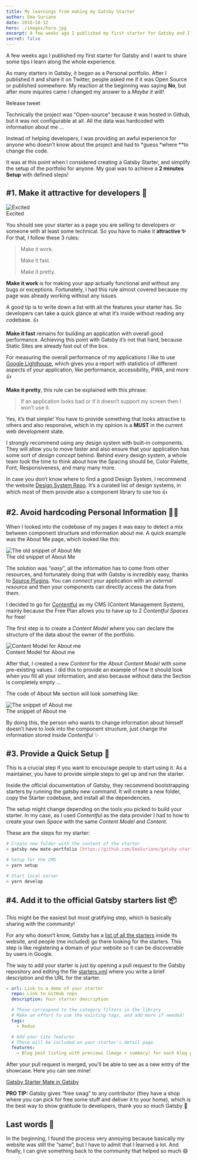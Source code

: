 ```yaml
---
title: My learnings from making my Gatsby Starter
author: Ema Suriano
date: 2018-10-12
hero: ./images/hero.jpg
excerpt: A few weeks ago I published my first starter for Gatsby and I want to share some tips I learn along the whole experience.
secret: false
---
```


A few weeks ago I published my first starter for Gatsby and I want to share some tips I learn along the whole experience.

As many starters in Gatsby, it began as a Personal portfolio. After I published it and share it on Twitter, people asked me if it was Open Source or published somewhere. My reaction at the beginning was saying **No**, but after more inquires came I changed my answer to a _Maybe it will!_.

<div class="Image__Small">
  <Tweet tweetId="1033837348881137665" />
  <figcaption>Release tweet</figcaption>
</div>

Technically the project was “Open-source” because it was hosted in Github, but it was not configurable at all. All the data was hardcoded with information about me …

Instead of helping developers, I was providing an awful experience for anyone who doesn’t know about the project and had to *guess *where \*\*to change the code.

It was at this point when I considered creating a Gatsby Starter, and simplify the setup of the portfolio for anyone. My goal was to achieve a **2 minutes Setup** with defined steps!

## #1. Make it attractive for developers 💅

<div class="Image__Small">
  <img src="./images/excited.gif" alt="Excited" />
  <figcaption>Excited</figcaption>
</div>

You should see your starter as a page you are selling to developers or someone with at least some technical. So you have to make it **attractive ✨** For that, I follow these 3 rules:

> Make it work.
>
> Make it fast.
>
> Make it pretty.

**Make it work** is for making your app actually functional and without any bugs or exceptions. Fortunately, I had this rule almost covered because my page was already working without any issues.

A good tip is to write down a list with all the features your starter has. So developers can take a quick glance at what it’s inside without reading any codebase. 👍

**Make it fast** remains for building an application with overall good performance. Achieving this point with Gatsby it’s not that hard, because Static Sites are already fast out of the box.

For measuring the overall performance of my applications I like to use [Google Lighthouse](https://developers.google.com/web/tools/lighthouse), which gives you a report with statistics of different aspects of your application, like performance, accessibility, PWA, and more 👍

**Make it pretty**, this rule can be explained with this phrase:

> If an application looks bad or if it doesn’t support my screen then I won’t use it.

Yes, it’s that simple! You have to provide something that looks attractive to others and also responsive, which in my opinion is a **MUST** in the current web development state.

I strongly recommend using any design system with built-in components. They will allow you to move faster and also ensure that your application has some sort of _design concept_ behind. Behind every design system, a whole team took the time to think about how the Spacing should be, Color Palette, Font, Responsiveness, and many many more.

In case you don’t know where to find a good Design System, I recommend the website [Design System Repo](https://designsystemsrepo.com/design-systems). It’s a curated list of design systems, in which most of them provide also a component library to use too 👍

## #2. Avoid hardcoding Personal Information 🤷‍♂️

When I looked into the codebase of my pages it was easy to detect a mix between component structure and information about me. A quick example was the About Me page, which looked like this:

<div class="Image__Small">
  <img src="images/old-snippet.png" alt="The old snippet of About Me" />
  <figcaption>The old snippet of About Me</figcaption>
</div>

The solution was “_easy_”, all the information has to come from other resources, and fortunately doing that with Gatsby is incredibly easy, thanks to [Source Plugins](https://www.gatsbyjs.org/tutorial/part-five/). You can _connect_ your application with an _external resource_ and then your components can directly access the data from them.

I decided to go for [Contentful](http://contentful.com) as my CMS (Content Management System), mainly because the Free Plan allows you to have up to 2 _Contentful Spaces_ for free!

The first step is to create a _Content Model_ where you can declare the structure of the data about the owner of the portfolio.

<div class="Image__Medium">
  <img src="images/content-model.png" alt="Content Model for About me" />
  <figcaption>Content Model for About me</figcaption>
</div>

After that, I created a new _Content_ for the _About Content Model_ with some pre-existing values. I did this to provide an example of how it should look when you fill all your information, and also because without data the Section is completely empty …

The code of About Me section will look something like:

<div class="Image__Small">
  <img src="images/new-snippet.png" alt="The snippet of About me" />
  <figcaption>The snippet of About me</figcaption>
</div>

By doing this, the person who wants to change information about himself doesn’t have to look into the component structure, just change the information stored inside _Contentful_ ✨

## #3. Provide a Quick Setup 🚀

This is a crucial step if you want to encourage people to start using it. As a maintainer, you have to provide simple steps to get up and run the starter.

Inside the official documentation of Gatsby, they recommend bootstrapping starters by running the gatsby new command. It will create a new folder, copy the Starter codebase, and install all the dependencies.

The setup might change depending on the tools you picked to build your starter. In my case, as I used _Contentful_ as the data provider I had to how to create your own _Space_ with the same _Content Model_ and _Content_.

These are the steps for my starter:

```bash
# Create new folder with the content of the starter
> gatsby new mate-portfolio [https://github.com/EmaSuriano/gatsby-starter-mate](https://github.com/EmaSuriano/gatsby-starter-mate)

# Setup for the CMS
> yarn setup

# Start local server
> yarn develop
```

## #4. Add it to the official Gatsby starters list 📦

This might be the easiest but most gratifying step, which is basically sharing with the community!

For any who doesn’t know, Gatsby has a [list of all the starters](https://www.gatsbyjs.org/starters/) inside its website, and people (me included) go there looking for the starters. This step is like registering a domain of your website so it can be discoverable by users in Google.

The way to add your starter is just by opening a pull request to the Gatsby repository and editing the file [starters.yml](https://github.com/gatsbyjs/gatsby/blob/master/docs/starters.yml) where you write a brief description and the URL for the starter.

```yaml
- url: Link to a demo of your starter
  repo: Link to GitHub repo
  description: Your starter description

  # These correspond to the category filters in the library
  # Make an effort to use the existing tags, and add more if needed!
  tags:
    - Redux

  # Add your site features
  # These will be included on your starter's detail page.
  features:
    - Blog post listing with previews (image + summary) for each blog post
```

After your pull request is merged, you’ll be able to see as a new entry of the showcase. Here you can see mine!

[Gatsby Starter Mate in Gatsby](https://www.gatsbyjs.org/starters/gatsby-starter-mate)

**PRO TIP:** Gatsby gives “free swag” to any contributor (they have a shop where you can pick for free some stuff and deliver it to your home), which is the best way to show gratitude to developers, thank you so much Gatsby 🎉

## Last words 👋

In the beginning, I found the process very annoying because basically my website was still the “same”, but I have to admit that I learned a lot. And finally, I can give something back to the community that helped so much 😄
